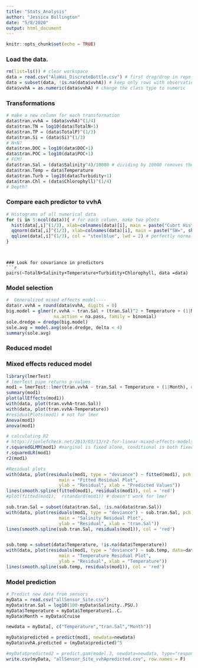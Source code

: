 ```yaml
---
title: "Stats_Analysis"
author: "Jessica Bullington"
date: "5/8/2020"
output: html_document
---
```


```r
knitr::opts_chunk$set(echo = TRUE)
```

### Load the data.
```r
rm(list=ls()) # clear workspace
data = read.csv("AlaWai_DiscreteBottle.csv") # first drag/drop in repo on github website
data = subset(data, !is.na(data$vvhA)) # keep only rows with observations for vvhA
data$vvhA = as.numeric(data$vvhA) # change the class type to numeric
```

### Transformations
```r
# make a new column for each transformation
data$tran.vvhA = (data$vvhA)^(1/4)
data$tran.TN = log10(data$TotalN+1)
data$tran.TP = (data$TotalP)^(1/3)
data$tran.Si = (data$Si)^(1/3)
# N+N?
data$tran.DOC = log10(data$DOC+1)
data$tran.POC = log10(data$POC+1)
# FCM?
data$tran.Sal = (data$Salinity^4)/10000 # dividing by 10000 removes the scaling issue with lm
data$tran.Temp = data$Temperature
data$tran.Turb = log10(data$Turbidity+1)
data$tran.Chl = (data$Chlorophyll)^(1/4)
# Depth?
```

### Compare each predictor to vvhA
```r
# Histograms of all numerical data
for (i in 5:ncol(data)){ # for each column, make two plots
  hist(data[,i]^(1/3), xlab=colnames(data)[i], main = paste("Cubrt Histogram", colnames(data)[i])) 
  qqnorm(data[,i]^(1/3), xlab=colnames(data)[i], main = paste("SW=", shapiro.test(data[,i]^(1/3))$p.value), pch = 1, frame = FALSE) # qq-plot with SW p-value
  qqline(data[,i]^(1/3), col = "steelblue", lwd = 2) # perfectly normal line
}
```
```


### Look for covariance in predictors
```r
pairs(~TotalN+Salinity+Temperature+Turbidity+Chlorophyll, data =data)
```


### Model selection
```r
#  Generalized mixed effects model----
data$r.vvhA = round(data$vvhA, digits = 0)
big.model = glmer(r.vvhA ~ tran.Sal + (tran.Sal)^2 + Temperature + (1|Month), data = data, 
                  na.action = na.pass, family = binomial)
sole.dredge = dredge(big.model)
sole.avg = model.avg(sole.dredge, delta < 4)
summary(sole.avg)
```


### Reduced model


### Mixed effects reduced model
```r
library(lmerTest)
# lmerTest pipe returns p-values
mod1 = lmerTest::lmer(tran.vvhA ~ tran.Sal + Temperature + (1|Month), data = data) # interaction not sig
summary(mod1)
plot(allEffects(mod1))
with(data, plot(tran.vvhA~tran.Sal))
with(data, plot(tran.vvhA~Temperature))
#residualPlots(mod1) # not for lmer
Anova(mod1)
anova(mod1) 

# calculating R2
# https://jonlefcheck.net/2013/03/13/r2-for-linear-mixed-effects-models/
r.squaredGLMM(mod1) #marginal is fixed alone, conditional is both fixed and random
r.squaredLR(mod1)
r2(mod1)

#Residual plots
with(data, plot(residuals(mod1, type = "deviance") ~ fitted(mod1), pch = 19, 
                    main = "Fitted Residual Plot", 
                    ylab = "Residual", xlab = "Predicted Values"))
lines(smooth.spline(fitted(mod1), residuals(mod1)), col = 'red')
#plot(fitted(mod1),  rstandard(mod1)) # doesn't work for lmer

sub.tran.Sal = subset(data$tran.Sal, !is.na(data$tran.Sal))
with(data, plot(residuals(mod1, type = "deviance") ~ sub.tran.Sal, pch = 1, col = 'black',
                    main = "Salinity Residual Plot", 
                    ylab = "Residual", xlab = "tran.Sal"))
lines(smooth.spline(sub.tran.Sal, residuals(mod1)), col = 'red')


sub.temp = subset(data$Temperature, !is.na(data$Temperature))
with(data, plot(residuals(mod1, type = "deviance") ~ sub.temp, data=data, pch = 1, col = 'black',
                    main = "Temperature Residual Plot", 
                    ylab = "Residual", xlab = "Temperature"))
lines(smooth.spline(sub.temp, residuals(mod1)), col = 'red')
```


### Model prediction
```r
# Predict new data from sensors
myData = read.csv("allSensor_Site.csv")
myData$tran.Sal = log10(100-myData$Salinity..PSU.)
myData$Temperature = myData$Temperature1..C.
myData$Month = myData$Cruise

newdata = myData[, c("Temperature","tran.Sal","Month")]

myData$predicted = predict(mod1, newdata=newdata)
myData$vvhA.predicted = (myData$predicted)^5

#myData$predicted2 = predict.gam(model.3, newdata=newdata, type="response") #same output as predict()
write.csv(myData, "allSensor_Site_vvhApredicted.csv", row.names = F)
```



